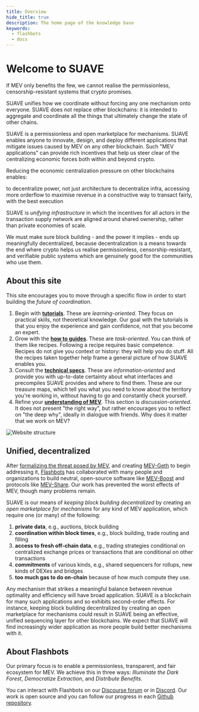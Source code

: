 ```yaml
---
title: Overview
hide_title: true
description: The home page of the knowledge base
keywords:
  - flashbots
  - docs
---
```



# Welcome to SUAVE

If MEV only benefits the few, we cannot realise the permissionless, censorship-resistant systems that crypto promises.

SUAVE unifies how we coordinate without forcing any one mechanism onto everyone. SUAVE does not replace other blockchains: it is intended to aggregate and coordinate all the things that ultimately change the state of other chains.

SUAVE is a permissionless and open marketplace for mechanisms. SUAVE enables anyone to innovate, design, and deploy different applications that mitigate issues caused by MEV on any other blockchain. Such "MEV applications" can provide rich incentives that help us steer clear of the centralizing economic forces both within and beyond crypto.  

Reducing the economic centralization pressure on other blockchains enables:

<Grid>
  <GridBlock symbol="I." title="System designers">
  to decentralize power, not just architecture
  </GridBlock>
  <GridBlock symbol="II." title="Block builders">
  to decentralize infra, accessing more orderflow
  </GridBlock>
  <GridBlock symbol="III." title="Validators">
  to maximise revenue in a constructive way
  </GridBlock>
  <GridBlock symbol="IV." title="People">
  to transact fairly, with the best execution
  </GridBlock>
</Grid>

SUAVE is _unifying infrastructure_ in which the incentives for all actors in the transaction supply network are aligned around shared ownership, rather than private economies of scale.

We must make sure block building - and the power it implies - ends up meaningfully decentralized, because decentralization is a means towards the end where crypto helps us realise permissionless, censorship-resistant, and verifiable public systems which are genuinely good for the communities who use them.

## About this site

This site encourages you to move through a specific flow in order to start building the _future of coordination_. 

1. Begin with **[tutorials](/)**. These are _learning-oriented_. They focus on practical skills, not theoretical knowledge. Our goal with the tutorials is that you enjoy the experience and gain confidence, not that you become an expert.
2. Grow with the **[how to guides](/how-to/)**. These are _task-oriented_. You can think of them like recipes. Following a recipe requires basic competence. Recipes do not give you context or history: they will help you do stuff. All the recipes taken together help frame a general picture of how SUAVE enables you.
3. Consult the **[technical specs](/technical/)**. These are _information-oriented_ and provide you with up-to-date certainty about what interfaces and precompiles SUAVE provides and where to find them. These are our treasure maps, which tell you what you need to know about the territory you're working in, without having to go and constantly check yourself.
4. Refine your **[understanding of MEV](/understand/)**. This section is _discussion-oriented_. It does not present "the right way", but rather encourages you to reflect on "the deep why", ideally in dialogue with friends. Why does it matter that we work on MEV?

<AlignItems horizontal="center" vertical="center" sideMargin={0}>
<div>
  <img alt="Website structure" src={require('/static/img/diatraxis.png').default} usemap="#imagemap" />
  <map name="imagemap">
    <area shape="rect" coords="50,50,250,250" href="/" alt="Tutorials" />
    <area shape="rect" coords="330,0,550,250" href="/how-to" alt="How To Guides" />
    <area shape="rect" coords="20,300,250,600" href="/understand" alt="Understanding MEV" />
    <area shape="rect" coords="330,300,550,600" href="/technical" alt="Technical Specs" />
  </map>
</div>
</AlignItems>

## Unified, decentralized

After [formalizing the threat posed by MEV](https://arxiv.org/pdf/1904.05234.pdf), and creating [MEV-Geth](https://github.com/flashbots/mev-geth) to begin addressing it, [Flashbots](https://medium.com/flashbots/frontrunning-the-mev-crisis-40629a613752﻿) has collaborated with many people and organizations to build neutral, open-source software like [MEV-Boost](https://github.com/flashbots/mev-boost) and protocols like [MEV-Share](https://github.com/flashbots/MEV-Share). Our work has prevented the worst effects of MEV, though many problems remain.

SUAVE is our means of _keeping block building decentralized_ by creating an _open marketplace for mechanisms_ for any kind of MEV application, which require one (or many) of the following:

1. **private data**, e.g., auctions, block building
2. **coordination within block times**, e.g., block building, trade routing and filling
3. **access to fresh off-chain data**, e.g., trading strategies conditional on centralized exchange prices or transactions that are conditional on other transactions
4. **commitments** of various kinds, e.g., shared sequencers for rollups, new kinds of DEXes and bridges
5. **too much gas to do on-chain** because of how much compute they use.

Any mechanism that strikes a meaningful balance between revenue optimality and efficiency will have broad application. SUAVE is a blockchain for many such applications and so exhibits second-order effects. For instance, keeping block building decentralized by creating an open marketplace for mechanisms could result in SUAVE being an effective, unified sequencing layer for other blockchains. We expect that SUAVE will find increasingly wider application as more people build better mechanisms with it.

## About Flashbots

Our primary focus is to enable a permissionless, transparent, and fair ecosystem for MEV. We achieve this in three ways: _Illuminate the Dark Forest_, _Democratize Extraction_, and _Distribute Benefits_.

You can interact with Flashbots on our [Discourse forum](https://collective.flashbots.net/) or in [Discord](https://discord.gg/7hvTycdNcK). Our work is open source and you can follow our progress in each [Github repository](https://github.com/flashbots/).

